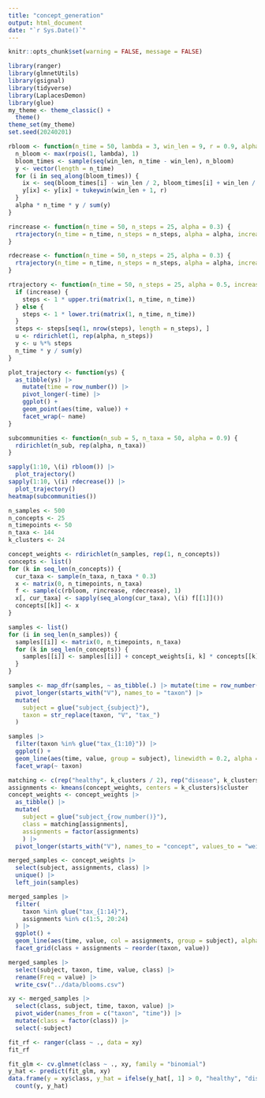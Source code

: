 ```yaml
---
title: "concept_generation"
output: html_document
date: "`r Sys.Date()`"
---
```


```r
knitr::opts_chunk$set(warning = FALSE, message = FALSE)
```

```r
library(ranger)
library(glmnetUtils)
library(gsignal)
library(tidyverse)
library(LaplacesDemon)
library(glue)
my_theme <- theme_classic() +
  theme()
theme_set(my_theme)
set.seed(20240201)
```

```r
rbloom <- function(n_time = 50, lambda = 3, win_len = 9, r = 0.9, alpha = 0.4) {
  n_bloom <- max(rpois(1, lambda), 1)
  bloom_times <- sample(seq(win_len, n_time - win_len), n_bloom)
  y <- vector(length = n_time)
  for (i in seq_along(bloom_times)) {
    ix <- seq(bloom_times[i] - win_len / 2, bloom_times[i] + win_len / 2)
    y[ix] <- y[ix] + tukeywin(win_len + 1, r)
  }
  alpha * n_time * y / sum(y)
}

rincrease <- function(n_time = 50, n_steps = 25, alpha = 0.3) {
  rtrajectory(n_time = n_time, n_steps = n_steps, alpha = alpha, increase = TRUE)
}

rdecrease <- function(n_time = 50, n_steps = 25, alpha = 0.3) {
  rtrajectory(n_time = n_time, n_steps = n_steps, alpha = alpha, increase = FALSE)
}

rtrajectory <- function(n_time = 50, n_steps = 25, alpha = 0.5, increase = TRUE) {
  if (increase) {
    steps <- 1 * upper.tri(matrix(1, n_time, n_time))
  } else {
    steps <- 1 * lower.tri(matrix(1, n_time, n_time))
  }
  steps <- steps[seq(1, nrow(steps), length = n_steps), ]
  u <- rdirichlet(1, rep(alpha, n_steps))
  y <- u %*% steps
  n_time * y / sum(y)
}

plot_trajectory <- function(ys) {
  as_tibble(ys) |>
    mutate(time = row_number()) |>
    pivot_longer(-time) |>
    ggplot() +
    geom_point(aes(time, value)) +
    facet_wrap(~ name)
}

subcommunities <- function(n_sub = 5, n_taxa = 50, alpha = 0.9) {
  rdirichlet(n_sub, rep(alpha, n_taxa))
}

sapply(1:10, \(i) rbloom()) |>
  plot_trajectory()
sapply(1:10, \(i) rdecrease()) |>
  plot_trajectory()
heatmap(subcommunities())
```

```r
n_samples <- 500
n_concepts <- 25
n_timepoints <- 50
n_taxa <- 144
k_clusters <- 24
```

```r
concept_weights <- rdirichlet(n_samples, rep(1, n_concepts))
concepts <- list()
for (k in seq_len(n_concepts)) {
  cur_taxa <- sample(n_taxa, n_taxa * 0.3)
  x <- matrix(0, n_timepoints, n_taxa)
  f <- sample(c(rbloom, rincrease, rdecrease), 1)
  x[, cur_taxa] <- sapply(seq_along(cur_taxa), \(i) f[[1]]())
  concepts[[k]] <- x
}

samples <- list()
for (i in seq_len(n_samples)) {
  samples[[i]] <- matrix(0, n_timepoints, n_taxa)
  for (k in seq_len(n_concepts)) {
    samples[[i]] <- samples[[i]] + concept_weights[i, k] * concepts[[k]]
  }
}

samples <- map_dfr(samples, ~ as_tibble(.) |> mutate(time = row_number()), .id = "subject") |>
  pivot_longer(starts_with("V"), names_to = "taxon") |>
  mutate(
    subject = glue("subject_{subject}"),
    taxon = str_replace(taxon, "V", "tax_")
  )

samples |>
  filter(taxon %in% glue("tax_{1:10}")) |>
  ggplot() +
  geom_line(aes(time, value, group = subject), linewidth = 0.2, alpha = 0.5) +
  facet_wrap(~ taxon)
```

```r
matching <- c(rep("healthy", k_clusters / 2), rep("disease", k_clusters / 2))
assignments <- kmeans(concept_weights, centers = k_clusters)$cluster
concept_weights <- concept_weights |>
  as_tibble() |>
  mutate(
    subject = glue("subject_{row_number()}"),
    class = matching[assignments],
    assignments = factor(assignments)
    ) |>
  pivot_longer(starts_with("V"), names_to = "concept", values_to = "weight")
```

```r
merged_samples <- concept_weights |>
  select(subject, assignments, class) |>
  unique() |>
  left_join(samples)

merged_samples |>
  filter(
    taxon %in% glue("tax_{1:14}"),
    assignments %in% c(1:5, 20:24)
  ) |>
  ggplot() +
  geom_line(aes(time, value, col = assignments, group = subject), alpha = 0.2, linewidth = 0.4) +
  facet_grid(class + assignments ~ reorder(taxon, value))
```

```r
merged_samples |>
  select(subject, taxon, time, value, class) |>
  rename(Freq = value) |>
  write_csv("../data/blooms.csv")
```

```r
xy <- merged_samples |>
  select(class, subject, time, taxon, value) |>
  pivot_wider(names_from = c("taxon", "time")) |>
  mutate(class = factor(class)) |>
  select(-subject)

fit_rf <- ranger(class ~ ., data = xy)
fit_rf

fit_glm <- cv.glmnet(class ~ ., xy, family = "binomial")
y_hat <- predict(fit_glm, xy)
data.frame(y = xy$class, y_hat = ifelse(y_hat[, 1] > 0, "healthy", "disease")) |>
  count(y, y_hat)
```
